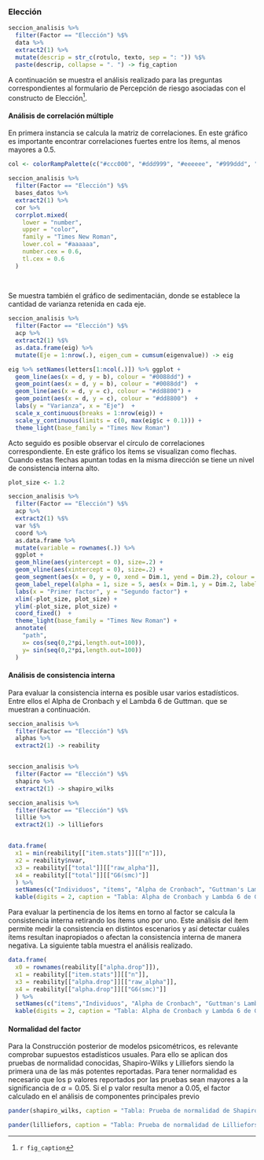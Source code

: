 
### Elección


```r
seccion_analisis %>% 
  filter(Factor == "Elección") %$%
  data %>% 
  extract2(1) %>%
  mutate(descrip = str_c(rotulo, texto, sep = ": ")) %$% 
  paste(descrip, collapse = ". ") -> fig_caption


```

A continuación se muestra el análisis realizado para las preguntas correspondientes al formulario de Percepción de riesgo asociadas con el constructo de Elección^[`r fig_caption`].


#### Análisis de correlación múltiple

En primera instancia se calcula la matriz de correlaciones. En este gráfico es importante encontrar correlaciones fuertes entre los ítems, al menos mayores a 0.5.



```r


col <- colorRampPalette(c("#ccc000", "#ddd999", "#eeeeee", "#999ddd", "#000ccc"))

seccion_analisis %>% 
  filter(Factor == "Elección") %$% 
  bases_datos %>% 
  extract2(1) %>% 
  cor %>% 
  corrplot.mixed(
    lower = "number", 
    upper = "color", 
    family = "Times New Roman", 
    lower.col = "#aaaaaa",  
    number.cex = 0.6, 
    tl.cex = 0.6
  )
  
  
```

Se muestra también el gráfico de sedimentacián, donde se establece la cantidad de varianza retenida en cada eje. 

```r
seccion_analisis %>% 
  filter(Factor == "Elección") %$% 
  acp %>% 
  extract2(1) %$% 
  as.data.frame(eig) %>% 
  mutate(Eje = 1:nrow(.), eigen_cum = cumsum(eigenvalue)) -> eig

```

```r
eig %>% setNames(letters[1:ncol(.)]) %>% ggplot + 
  geom_line(aes(x = d, y = b), colour = "#0088dd") +
  geom_point(aes(x = d, y = b), colour = "#0088dd")  + 
  geom_line(aes(x = d, y = c), colour = "#dd8800") +
  geom_point(aes(x = d, y = c), colour = "#dd8800")  + 
  labs(y = "Varianza", x = "Eje")  +
  scale_x_continuous(breaks = 1:nrow(eig)) +
  scale_y_continuous(limits = c(0, max(eig$c + 0.1))) +
  theme_light(base_family = "Times New Roman")


```

Acto seguido es posible observar el círculo de correlaciones correspondiente. En este gráfico los ítems se visualizan como flechas. Cuando estas flechas apuntan todas en la misma dirección se tiene un nivel de consistencia interna alto.

```r

plot_size <- 1.2

seccion_analisis %>% 
  filter(Factor == "Elección") %$% 
  acp %>% 
  extract2(1) %$% 
  var %$% 
  coord %>% 
  as.data.frame %>% 
  mutate(variable = rownames(.)) %>% 
  ggplot + 
  geom_hline(aes(yintercept = 0), size=.2) + 
  geom_vline(aes(xintercept = 0), size=.2) +
  geom_segment(aes(x = 0, y = 0, xend = Dim.1, yend = Dim.2), colour = "#222222", arrow = arrow(type = "closed", length = unit(x = 0.3, units = "cm"))) +
  geom_label_repel(alpha = 1, size = 5, aes(x = Dim.1, y = Dim.2, label = variable), family = "Times New Roman") +
  labs(x = "Primer factor", y = "Segundo factor") + 
  xlim(-plot_size, plot_size) +
  ylim(-plot_size, plot_size) +
  coord_fixed()  +
  theme_light(base_family = "Times New Roman") + 
  annotate(
    "path",
    x= cos(seq(0,2*pi,length.out=100)),
    y= sin(seq(0,2*pi,length.out=100))
  )

```


#### Análisis de consistencia interna

Para evaluar la consistencia interna es posible usar varios estadísticos. Entre ellos el Alpha de Cronbach y el Lambda 6 de Guttman. que se muestran a continuación.


```r

seccion_analisis %>% 
  filter(Factor == "Elección") %$% 
  alphas %>% 
  extract2(1) -> reability


seccion_analisis %>% 
  filter(Factor == "Elección") %$% 
  shapiro %>% 
  extract2(1) -> shapiro_wilks

seccion_analisis %>% 
  filter(Factor == "Elección") %$% 
  lillie %>% 
  extract2(1) -> lilliefors


data.frame(
  x1 = min(reability[["item.stats"]][["n"]]),
  x2 = reability$nvar,
  x3 = reability[["total"]][["raw_alpha"]],
  x4 = reability[["total"]][["G6(smc)"]]
  ) %>% 
  setNames(c("Individuos", "ítems", "Alpha de Cronbach", "Guttman's Lambda 6")) %>% 
  kable(digits = 2, caption = "Tabla: Alpha de Cronbach y Lambda 6 de Guttman para Elección. Fuente: elaboración propia.")

```

Para evaluar la pertinencia de los ítems en torno al factor se calcula la consistencia interna retirando los ítems uno por uno. Este análisis del ítem permite medir la consistencia en distintos escenarios y así detectar cuáles ítems resultan inapropiados o afectan la consistencia interna de manera negativa. La siguiente tabla muestra el análisis realizado.

```r

data.frame(
  x0 = rownames(reability[["alpha.drop"]]),
  x1 = reability[["item.stats"]][["n"]],
  x3 = reability[["alpha.drop"]][["raw_alpha"]],
  x4 = reability[["alpha.drop"]][["G6(smc)"]]
  ) %>% 
  setNames(c("ítems","Individuos", "Alpha de Cronbach", "Guttman's Lambda 6")) %>% 
  kable(digits = 2, caption = "Tabla: Alpha de Cronbach y Lambda 6 de Guttman retirando cada ítem para Elección. Fuente: elaboración propia.")

```

#### Normalidad del factor

Para la Construcción posterior de modelos psicométricos, es relevante comprobar supuestos estadísticos usuales. Para ello se aplican dos pruebas de normalidad conocidas, Shapiro-Wilks y Lilliefors siendo la primera una de las más potentes reportadas. Para tener normalidad es necesario que los p valores reportados por las pruebas sean mayores a la significancia de $\alpha = 0.05$. Si el p valor resulta menor a 0.05, el factor calculado en el análisis de componentes principales previo 


```r
pander(shapiro_wilks, caption = "Tabla: Prueba de normalidad de Shapiro-Wilks para Elección. Fuente: elaboración propia.")

```


```r
pander(lilliefors, caption = "Tabla: Prueba de normalidad de Lilliefors para Elección. Fuente: elaboración propia.")

```


